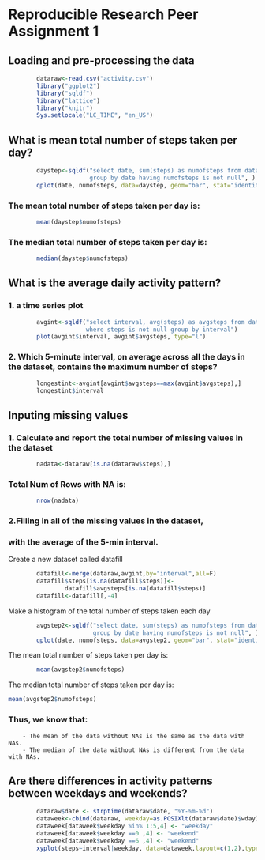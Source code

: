 Reproducible Research Peer Assignment 1
========================================================

## Loading and pre-processing the data

```r
        dataraw<-read.csv("activity.csv")
        library("ggplot2")
        library("sqldf")
        library("lattice")
        library("knitr")
        Sys.setlocale("LC_TIME", "en_US")

```

## What is mean total number of steps taken per day?

```r
        daystep<-sqldf("select date, sum(steps) as numofsteps from dataraw 
                       group by date having numofsteps is not null", )
        qplot(date, numofsteps, data=daystep, geom="bar", stat="identity")
```

### The mean total number of steps taken per day is:
```r
        mean(daystep$numofsteps)
```

### The median total number of steps taken per day is:
```r
        median(daystep$numofsteps)
```

## What is the average daily activity pattern?
###     1. a time series plot
```r
        avgint<-sqldf("select interval, avg(steps) as avgsteps from dataraw 
                      where steps is not null group by interval")
        plot(avgint$interval, avgint$avgsteps, type="l")
```

###     2. Which 5-minute interval, on average across all the days in the dataset, contains the maximum number of steps?

```r
        longestint<-avgint[avgint$avgsteps==max(avgint$avgsteps),]
        longestint$interval
```

## Inputing missing values
###     1. Calculate and report the total number of missing values in the dataset
```r
        nadata<-dataraw[is.na(dataraw$steps),]
```

###     Total Num of Rows with NA is:
```r
        nrow(nadata)
```


###     2.Filling in all of the missing values in the dataset, 
###        with the average of the 5-min  interval.

Create a new dataset called datafill
```r
        datafill<-merge(dataraw,avgint,by="interval",all=F)
        datafill$steps[is.na(datafill$steps)]<-
                datafill$avgsteps[is.na(datafill$steps)]
        datafill<-datafill[,-4]
```

Make a histogram of the total number of steps taken each day
```r
        avgstep2<-sqldf("select date, sum(steps) as numofsteps from datafill 
                        group by date having numofsteps is not null", )
        qplot(date, numofsteps, data=avgstep2, geom="bar", stat="identity")
```

The mean total number of steps taken per day is:
```r
        mean(avgstep2$numofsteps)
```

The median total number of steps taken per day is:
```r
mean(avgstep2$numofsteps)
```

### Thus, we know that:
        - The mean of the data without NAs is the same as the data with NAs.
        - The median of the data without NAs is different from the data with NAs.

## Are there differences in activity patterns between weekdays and weekends?

```r
        dataraw$date <- strptime(dataraw$date, "%Y-%m-%d")
        dataweek<-cbind(dataraw, weekday=as.POSIXlt(dataraw$date)$wday)
        dataweek[dataweek$weekday %in% 1:5,4] <- "weekday"
        dataweek[dataweek$weekday ==0 ,4] <- "weekend"
        dataweek[dataweek$weekday ==6 ,4] <- "weekend"
        xyplot(steps~interval|weekday, data=dataweek,layout=c(1,2),type="l")
```
